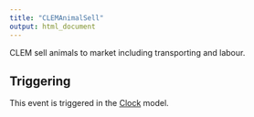 ```yaml
---
title: "CLEMAnimalSell"
output: html_document
---
```



CLEM sell animals to market including transporting and labour.

## Triggering

This event is triggered in the [Clock](/docs/Models/Clock.qmd) model.
